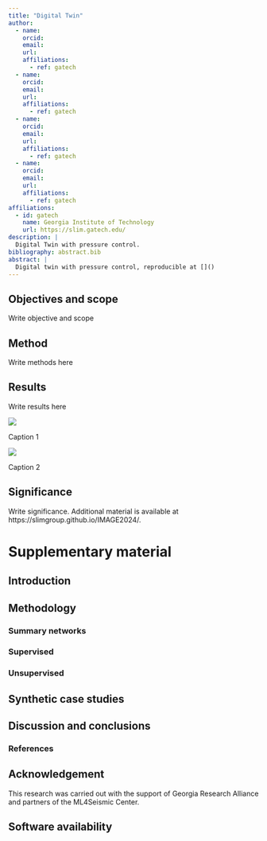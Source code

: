 ```yaml
---
title: "Digital Twin"
author:
  - name: 
    orcid: 
    email: 
    url:
    affiliations:
      - ref: gatech
  - name: 
    orcid: 
    email: 
    url:
    affiliations:
      - ref: gatech
  - name: 
    orcid: 
    email: 
    url: 
    affiliations:
      - ref: gatech
  - name: 
    orcid: 
    email: 
    url: 
    affiliations:
      - ref: gatech
affiliations:
  - id: gatech
    name: Georgia Institute of Technology
    url: https://slim.gatech.edu/
description: | 
  Digital Twin with pressure control.
bibliography: abstract.bib
abstract: |
  Digital twin with pressure control, reproducible at []()
---
```


::: hidden
$$
    \newcommand{\pluseq}{\mathrel{+}=}
$$
:::

## Objectives and scope
Write objective and scope

## Method
Write methods here

## Results
Write results here

::: {#fig-sup }
![](figures/figname1.png)

Caption 1
:::

::: {#fig-unsup }
![](figures/figname2.png)

Caption 2
:::



## Significance
Write significance.
Additional material is available at https://slimgroup.github.io/IMAGE2024/.


# Supplementary material

## Introduction


## Methodology


### Summary networks


### Supervised


### Unsupervised


## Synthetic case studies


## Discussion and conclusions


### References

::: {#refs}
:::

## Acknowledgement {.appendix}

This research was carried out with the support of Georgia Research Alliance and partners of the ML4Seismic Center.


## Software availability {.appendix}


